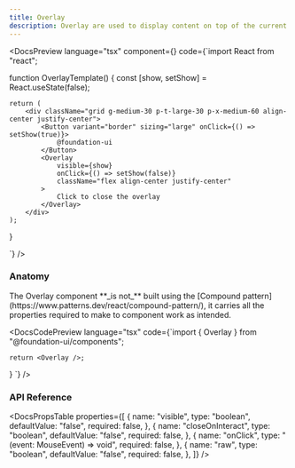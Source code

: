 ```yaml
---
title: Overlay
description: Overlay are used to display content on top of the current layer.
---
```


<DocsSection>

<DocsPreview language="tsx" component={<OverlayTemplate />} code={`import React from "react";

function OverlayTemplate() {
const [show, setShow] = React.useState<boolean>(false);

    return (
        <div className="grid g-medium-30 p-t-large-30 p-x-medium-60 align-center justify-center">
            <Button variant="border" sizing="large" onClick={() => setShow(true)}>
                @foundation-ui
            </Button>
            <Overlay
                visible={show}
                onClick={() => setShow(false)}
                className="flex align-center justify-center"
            >
                Click to close the overlay
            </Overlay>
        </div>
    );

}

`} />

</DocsSection>

<DocsSection>

### Anatomy

<DocsTextBlock className="m-b-medium-60">
  The Overlay component **_is not_** built using the [Compound
  pattern](https://www.patterns.dev/react/compound-pattern/), it carries all the
  properties required to make to component work as intended.
</DocsTextBlock>

<DocsCodePreview
  language="tsx"
  code={`import { Overlay } from "@foundation-ui/components";

    return <Overlay />;
}
`} />

</DocsSection>

### API Reference

<DocsSection className="m-y-large-10">

<DocsPropsTable
  properties={[
    {
      name: "visible",
      type: "boolean",
      defaultValue: "false",
      required: false,
    },
    {
      name: "closeOnInteract",
      type: "boolean",
      defaultValue: "false",
      required: false,
    },
    {
      name: "onClick",
      type: "(event: MouseEvent<HTMLDivElement>) => void",
      required: false,
    },
    {
      name: "raw",
      type: "boolean",
      defaultValue: "false",
      required: false,
    },
  ]}
/>

</DocsSection>

<DocsFooter prev="/docs/components/field" next="/docs/components/page" />
